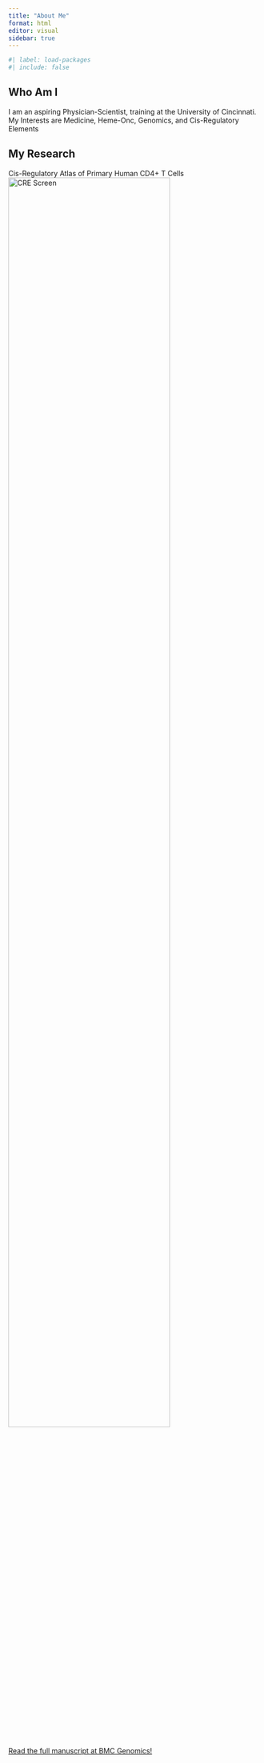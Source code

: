 ```yaml
---
title: "About Me"
format: html
editor: visual
sidebar: true
---
```


```r
#| label: load-packages
#| include: false

```

## Who Am I

I am an aspiring Physician-Scientist, training at the University of Cincinnati. My Interests are Medicine, Heme-Onc, Genomics, and Cis-Regulatory Elements

## My Research

Cis-Regulatory Atlas of Primary Human CD4+ T Cells ![CRE Screen](Fig.png){fig-align="right" width=80%}

[Read the full manuscript at BMC Genomics!](https://rdcu.be/db2Zw)
